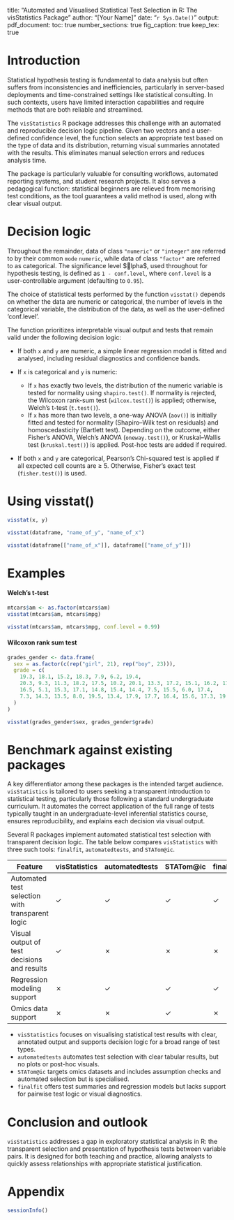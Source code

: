 title: "Automated and Visualised Statistical Test Selection in R: The visStatistics Package"
author: "[Your Name]"
date: "`r Sys.Date()`"
output:
  pdf_document:
    toc: true
    number_sections: true
    fig_caption: true
    keep_tex: true

# Introduction

Statistical hypothesis testing is fundamental to data analysis but often
suffers from inconsistencies and inefficiencies, particularly in
server-based deployments and time-constrained settings like statistical
consulting. In such contexts, users have limited interaction capabilities and
require methods that are both reliable and streamlined.

The `visStatistics` R package addresses this challenge with an automated and
reproducible decision logic pipeline. Given two vectors and a user-defined
confidence level, the function selects an appropriate test based on the type
of data and its distribution, returning visual summaries annotated with the
results. This eliminates manual selection errors and reduces analysis time.

The package is particularly valuable for consulting workflows, automated
reporting systems, and student research projects. It also serves a pedagogical
function: statistical beginners are relieved from memorising test conditions,
as the tool guarantees a valid method is used, along with clear visual output.

# Decision logic

Throughout the remainder, data of class `"numeric"` or `"integer"` are referred 
to by their common `mode` `numeric`, while data of class `"factor"` are referred to as categorical.
The significance level $lpha$, used throughout for hypothesis testing, is defined as `1 - conf.level`, where `conf.level` is a user-controllable argument (defaulting to `0.95`).

The choice of statistical tests performed by the function `visstat()` depends on whether the data are numeric or categorical, the number of levels in the categorical variable, the distribution of the data, as well as the user-defined 'conf.level'.

The function prioritizes interpretable visual output and tests that remain valid under the following decision logic:

- If both `x` and `y` are numeric, a simple linear regression model is fitted and analysed, including residual diagnostics and confidence bands.

- If `x` is categorical and `y` is numeric:
  - If `x` has exactly two levels, the distribution of the numeric variable is tested for normality using `shapiro.test()`. If normality is rejected, the Wilcoxon rank-sum test (`wilcox.test()`) is applied; otherwise, Welch's t-test (`t.test()`).
  - If `x` has more than two levels, a one-way ANOVA (`aov()`) is initially fitted and tested for normality (Shapiro–Wilk test on residuals) and homoscedasticity (Bartlett test). Depending on the outcome, either Fisher's ANOVA, Welch's ANOVA (`oneway.test()`), or Kruskal–Wallis test (`kruskal.test()`) is applied. Post-hoc tests are added if required.

- If both `x` and `y` are categorical, Pearson's Chi-squared test is applied if all expected cell counts are ≥ 5. Otherwise, Fisher's exact test (`fisher.test()`) is used.

# Using visstat()

```r
visstat(x, y)

visstat(dataframe, "name_of_y", "name_of_x")

visstat(dataframe[["name_of_x"]], dataframe[["name_of_y"]])
```

# Examples

#### Welch's t-test {.unnumbered}

```r
mtcars$am <- as.factor(mtcars$am)
visstat(mtcars$am, mtcars$mpg)

visstat(mtcars$am, mtcars$mpg, conf.level = 0.99)
```

#### Wilcoxon rank sum test {.unnumbered}

```r
grades_gender <- data.frame(
  sex = as.factor(c(rep("girl", 21), rep("boy", 23))),
  grade = c(
    19.3, 18.1, 15.2, 18.3, 7.9, 6.2, 19.4,
    20.3, 9.3, 11.3, 18.2, 17.5, 10.2, 20.1, 13.3, 17.2, 15.1, 16.2, 17.0,
    16.5, 5.1, 15.3, 17.1, 14.8, 15.4, 14.4, 7.5, 15.5, 6.0, 17.4,
    7.3, 14.3, 13.5, 8.0, 19.5, 13.4, 17.9, 17.7, 16.4, 15.6, 17.3, 19.9, 4.4, 2.1
  )
)

visstat(grades_gender$sex, grades_gender$grade)
```

# Benchmark against existing packages

A key differentiator among these packages is the intended target audience.
`visStatistics` is tailored to users seeking a transparent introduction to
statistical testing, particularly those following a standard undergraduate
curriculum. It automates the correct application of the full range of tests typically taught in an undergraduate-level inferential statistics course,
ensures reproducibility, and explains each decision via visual output.

Several R packages implement automated statistical test selection with
transparent decision logic. The table below compares `visStatistics` with
three such tools: `finalfit`, `automatedtests`, and `STATom@ic`.

| Feature                                        | visStatistics | automatedtests | STATom@ic | finalfit |
|------------------------------------------------|---------------|----------------|-----------|----------|
| Automated test selection with transparent logic| ✓             | ✓              | ✓         | ✓        |
| Visual output of test decisions and results    | ✓             | ✗              | ✗         | ✗        |
| Regression modeling support                    | ✗             | ✓              | ✓         | ✓        |
| Omics data support                             | ✗             | ✗              | ✓         | ✗        |

- `visStatistics` focuses on visualising statistical test results with clear,
  annotated output and supports decision logic for a broad range of test types.
- `automatedtests` automates test selection with clear tabular results, but no
  plots or post-hoc visuals.
- `STATom@ic` targets omics datasets and includes assumption checks and
  automated selection but is specialised.
- `finalfit` offers test summaries and regression models but lacks support for
  pairwise test logic or visual diagnostics.

# Conclusion and outlook

`visStatistics` addresses a gap in exploratory statistical analysis in R: the
transparent selection and presentation of hypothesis tests between variable
pairs. It is designed for both teaching and practice, allowing analysts to
quickly assess relationships with appropriate statistical justification.

# Appendix

```r
sessionInfo()
```
